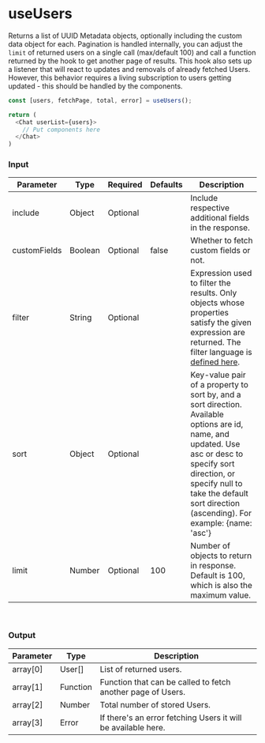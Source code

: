 
<Meta title="Custom Hooks/useUsers" />

# useUsers

Returns a list of UUID Metadata objects, optionally including the custom data object for each.
Pagination is handled internally, you can adjust the `limit` of returned users on a single call (max/default 100) and call a function returned by the hook to get another page of results.
This hook also sets up a listener that will react to updates and removals of already fetched Users.
However, this behavior requires a living subscription to users getting updated - this should be handled by the components.

```js
const [users, fetchPage, total, error] = useUsers();

return (
  <Chat userList={users}>
    // Put components here
  </Chat>
)
```

### Input

| Parameter |	Type |	Required | Defaults |	Description |
| --- | --- | --- | --- | --- |
| include |	Object |	Optional | | Include respective additional fields in the response. |
| customFields | Boolean | Optional | false | Whether to fetch custom fields or not. |
| filter | String | Optional | | Expression used to filter the results. Only objects whose properties satisfy the given expression are returned. The filter language is [defined here](https://www.pubnub.com/docs/sdks/javascript/api-reference/objects#objects-filtering-language-definition). |
| sort | Object	| Optional | | Key-value pair of a property to sort by, and a sort direction. Available options are id, name, and updated. Use asc or desc to specify sort direction, or specify null to take the default sort direction (ascending). For example: {name: 'asc'} |
| limit |	Number | Optional | 100 |	Number of objects to return in response. Default is 100, which is also the maximum value. |

<br/>

### Output

| Parameter | Type | Description |
| --- | --- | --- |
| array[0] | User[] | List of returned users. |
| array[1] | Function | Function that can be called to fetch another page of Users. |
| array[2] | Number | Total number of stored Users. |
| array[3] | Error | If there's an error fetching Users it will be available here. |
